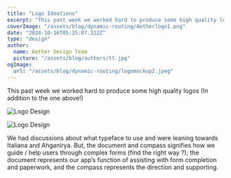 ```yaml
---
title: "Logo Ideations"
excerpt: "This past week we worked hard to produce some high quality logos"
coverImage: "/assets/blog/dynamic-routing/Aetherlogo1.png"
date: "2024-10-16T05:35:07.322Z"
type: "design" 
author:
  name: Aether Design Team
  picture: "/assets/blog/authors/tt.jpg"
ogImage:
  url: "/assets/blog/dynamic-routing/logomockup2.jpeg"
---
```


This past week we worked hard to produce some high quality logos (In addition to the one above!)


![Logo Design](/assets/blog/dynamic-routing/Aetherlogo2.png)

![Logo Design](/assets/blog/dynamic-routing/Aetherlogo3.png)

We had discussions about what typeface to use and were leaning towards Italiana and Ahganirya. But, the document and compass signifies how we guide / help users through complex forms (find the right way ?); the document represents our app’s function of assisting with form completion and paperwork, and the compass represents the direction and supporting.
